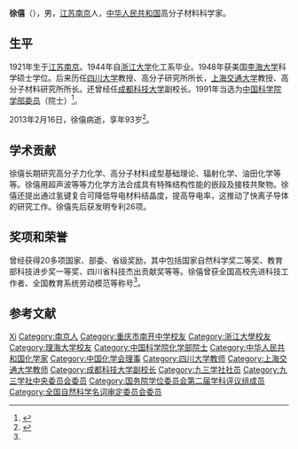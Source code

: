 {{Infobox_Person
| name = 徐僖
| image= 
| box_width= 
| occupation= [[高分子材料|高分子材料]]科学家
| period =
| Sex = 男
| birth_date= 1921年1月16日
| birth_place= {{ROC-1912}}[[江苏|江苏]][[南京|南京]]
| death_date= 2013年2月16日
| death_place= {{CHN}}[[四川|四川]][[成都|成都]]
| spouse = 
| relatives = 
| education= 
| past = 
*中国科学院学部委员(1991年)
{{Infobox_People_CAS
|学部=化学部
|专业=高分子材料科学
|当选年=1991年
}}
| awards=
}}
'''徐僖'''（{{bd|1921年|1月16日|2013年|2月16日|catIdx=Xu徐僖}}），男，[[江苏|江苏]][[南京|南京]]人，[[中华人民共和国|中华人民共和国]]高分子材料科学家。

== 生平 ==
1921年生于[[江苏|江苏]][[南京|南京]]。1944年自[[浙江大学|浙江大学]]化工系毕业。1948年获美国[[理海大学|李海大学]]科学硕士学位。后来历任[[四川大学|四川大学]]教授、高分子研究所所长，[[上海交通大学|上海交通大学]]教授、高分子材料研究所所长。还曾经任[[成都科技大学|成都科技大学]]副校长。1991年当选为[[中国科学院学部委员|中国科学院学部委员]]（院士）<ref name=casad>{{Cite web  |url =http://www.casad.ac.cn/doc/15820.html  |title =徐僖院士  |author =  |date =  |publisher =中国科学院  |language =  |accessdate =2017-02-18  |quote =  |archive-url =https://web.archive.org/web/20170219005314/http://www.casad.ac.cn/doc/15820.html  |archive-date =2017-02-19  |dead-url =yes  }}</ref>。

2013年2月16日，徐僖病逝，享年93岁<ref>{{cite web|url=http://news.sciencenet.cn/htmlnews/2013/2/274799.shtm|title=史轶蘩、徐僖两位院士逝世|date=2013-02-17|publisher=科学网|access-date=2013-02-19|archive-date=2020-11-25|archive-url=https://web.archive.org/web/20201125204848/http://news.sciencenet.cn/htmlnews/2013/2/274799.shtm|dead-url=no}}</ref>。

== 学术贡献 ==
徐僖长期研究高分子力化学、高分子材料成型基础理论、辐射化学、油田化学等等。徐僖用超声波等等力化学方法合成具有特殊结构性能的嵌段及接枝共聚物。徐僖还提出通过氢键复合可降低导电材料结晶度，提高导电率，这推动了快离子导体的研究工作。徐僖先后获发明专利26项。

== 奖项和荣誉 ==
曾经获得20多项国家、部委、省级奖励，其中包括国家自然科学奖二等奖、教育部科技进步奖一等奖、四川省科技杰出贡献奖等等。徐僖曾获全国高校先进科技工作者、全国教育系统劳动模范等称号<ref name=casad/>。

== 参考文献 ==
{{reflist}}

{{中国科学院化学部院士}}
{{国务院学位委员会第二届学科评议组/工学}}
{{Navboxes 
| title  = 徐僖在[[九三学社|九三学社]]的职务
| list1  =
{{九三学社第六届中央委员会}}
}}
{{Navboxes 
| title  = 徐僖在[[中國化學會_(中華人民共和國)|中国化学会]]的职务
| list1  =
{{中国化学会第二十二届理事会}}
{{中国化学会第二十四届理事会}}
}}
{{Navboxes
| title  = 徐僖在[[全国科学技术名词审定委员会|全国科学技术名词审定委员会]]的职务
| list1  =
{{全国自然科学名词审定委员会第三届全国委员会}}
{{全国科学技术名词审定委员会第四届全国委员会}}
}}

{{Authority control}}

{{DEFAULTSORT:XU徐}}
[[Category:徐姓|Xi]]
[[Category:南京人|Category:南京人]]
[[Category:重庆市南开中学校友|Category:重庆市南开中学校友]]
[[Category:浙江大學校友|Category:浙江大學校友]]
[[Category:理海大学校友|Category:理海大学校友]]
[[Category:中国科学院化学部院士|Category:中国科学院化学部院士]]
[[Category:中华人民共和国化学家|Category:中华人民共和国化学家]]
[[Category:中国化学会理事|Category:中国化学会理事]]
[[Category:四川大学教师|Category:四川大学教师]]
[[Category:上海交通大学教师|Category:上海交通大学教师]]
[[Category:成都科技大学副校长|Category:成都科技大学副校长]]
[[Category:九三学社社员|Category:九三学社社员]]
[[Category:九三学社中央委员会委员|Category:九三学社中央委员会委员]]
[[Category:国务院学位委员会第二届学科评议组成员|Category:国务院学位委员会第二届学科评议组成员]]
[[Category:全国自然科学名词审定委员会委员|Category:全国自然科学名词审定委员会委员]]